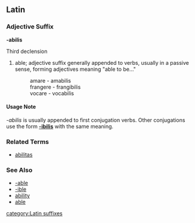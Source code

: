 ==Latin==
===Adjective Suffix===
'''-abilis'''

Third declension

# able; adjective suffix generally appended to verbs, usually in a passive sense, forming adjectives meaning "able to be..."
#: amare - amabilis
#: frangere - frangibilis
#: vocare - vocabilis

====Usage Note====
''-abilis'' is usually appended to first conjugation verbs.  Other conjugations use the form '''[[-ibilis]]''' with the same meaning.

===Related Terms===
*[[abilitas]]

===See Also===
*[[-able]]
*[[-ible]]
*[[ability]]
*[[able]]

[[category:Latin suffixes]]
